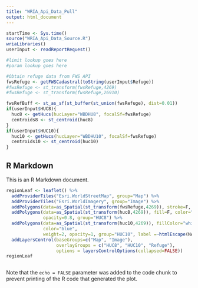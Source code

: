 ```yaml
---
title: "WRIA_Api_Data_Pull"
output: html_document
---
```




```r
startTime <- Sys.time()
source("WRIA_Api_Data_Source.R")
wriaLibraries()
userInput <- readReportRequest()

#limit lookup goes here
#param lookup goes here

#Obtain refuge data from FWS API
fwsRefuge <- getFWSCadastral(toString(userInput$Refuge))
#fwsRefuge <- st_transform(fwsRefuge,4269)
#fwsRefuge <- st_transform(fwsRefuge,26910)

fwsRefBuff <- st_as_sf(st_buffer(st_union(fwsRefuge), dist=0.01))
if(userInput$HUC8){
  huc8 <- getHucs(hucLayer="WBDHU8", focalSf=fwsRefuge)
  centroids8 <- st_centroid(huc8)
}
if(userInput$HUC10){
  huc10 <- getHucs(hucLayer="WBDHU10", focalSf=fwsRefuge)
  centroids10 <- st_centroid(huc10)
}

```

## R Markdown

This is an R Markdown document.

```r
regionLeaf <- leaflet() %>%
  addProviderTiles("Esri.WorldStreetMap", group="Map") %>%
  addProviderTiles("Esri.WorldImagery", group="Image") %>%
  addPolygons(data=as_Spatial(st_transform(fwsRefuge,4269)), stroke=F, fillColor="cyan", fillOpacity=0.7, group="Refuge") %>%
  addPolygons(data=as_Spatial(st_transform(huc8,4269)), fill=F, color="goldenrod",
              opacity=0.8, group="HUC8") %>%
  addPolygons(data=as_Spatial(st_transform(huc10,4269)), fillColor="white", fillOpacity=0.1,
              color="blue",
              weight=2, opacity=1, group="HUC10", label =~htmlEscape(NAME)) %>%
  addLayersControl(baseGroups=c("Map", "Image"),
                   overlayGroups = c("HUC8", "HUC10", "Refuge"),
                   options = layersControlOptions(collapsed=FALSE))
regionLeaf
```


```r


```

Note that the `echo = FALSE` parameter was added to the code chunk to prevent printing of the R code that generated the plot.
